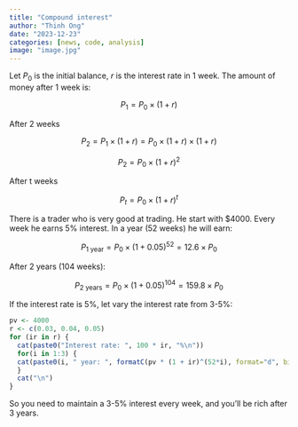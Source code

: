 ```yaml
---
title: "Compound interest"
author: "Thinh Ong"
date: "2023-12-23"
categories: [news, code, analysis]
image: "image.jpg"
---
```


Let $P_0$ is the initial balance, $r$ is the interest rate in 1 week. The amount of money after 1 week is:

$$P_1 = P_0 \times (1 + r)$$

After 2 weeks

$$P_2 = P_1 \times (1 + r) = P_0 \times (1 + r) \times (1 + r)$$

$$P_2 = P_0 \times (1 + r)^2$$

After t weeks

$$P_t = P_0 \times (1 + r)^t$$

There is a trader who is very good at trading. He start with $4000. Every week he earns 5% interest. In a year (52 weeks) he will earn:

$$P_\text{1 year} = P_0 \times (1 + 0.05)^{52} = 12.6 \times P_0$$

After 2 years (104 weeks):

$$P_\text{2 years} = P_0 \times (1 + 0.05)^{104} = 159.8 \times P_0$$

If the interest rate is 5%, let vary the interest rate from 3-5%:

```r
pv <- 4000
r <- c(0.03, 0.04, 0.05)
for (ir in r) {
  cat(paste0("Interest rate: ", 100 * ir, "%\n"))
  for(i in 1:3) {
  cat(paste0(i, " year: ", formatC(pv * (1 + ir)^(52*i), format="d", big.mark=","), "\n"))
  }
  cat("\n")
}
```
So you need to maintain a 3-5% interest every week, and you'll be rich after 3 years.
